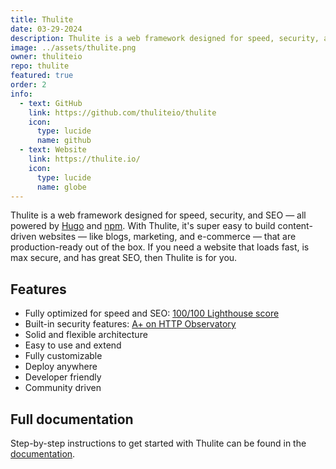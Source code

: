 ```yaml
---
title: Thulite
date: 03-29-2024
description: Thulite is a web framework designed for speed, security, and SEO.
image: ../assets/thulite.png
owner: thuliteio
repo: thulite
featured: true
order: 2
info:
  - text: GitHub
    link: https://github.com/thuliteio/thulite
    icon:
      type: lucide
      name: github
  - text: Website
    link: https://thulite.io/
    icon:
      type: lucide
      name: globe
---
```


Thulite is a web framework designed for speed, security, and SEO — all powered by [Hugo](https://gohugo.io/) and [npm](https://npmjs.com). With Thulite, it's super easy to build content-driven websites — like blogs, marketing, and e-commerce — that are production-ready out of the box. If you need a website that loads fast, is max secure, and has great SEO, then Thulite is for you.

## Features

- Fully optimized for speed and SEO: [100/100 Lighthouse score](https://googlechrome.github.io/lighthouse/viewer/?gist=ec8db37422805152dd936fec5de6a247)
- Built-in security features: [A+ on HTTP Observatory](https://developer.mozilla.org/en-US/observatory/analyze?host=thuliteio.netlify.app)
- Solid and flexible architecture
- Easy to use and extend
- Fully customizable
- Deploy anywhere
- Developer friendly
- Community driven

## Full documentation

Step-by-step instructions to get started with Thulite can be found in the [documentation](https://docs.thulite.io/getting-started/).
